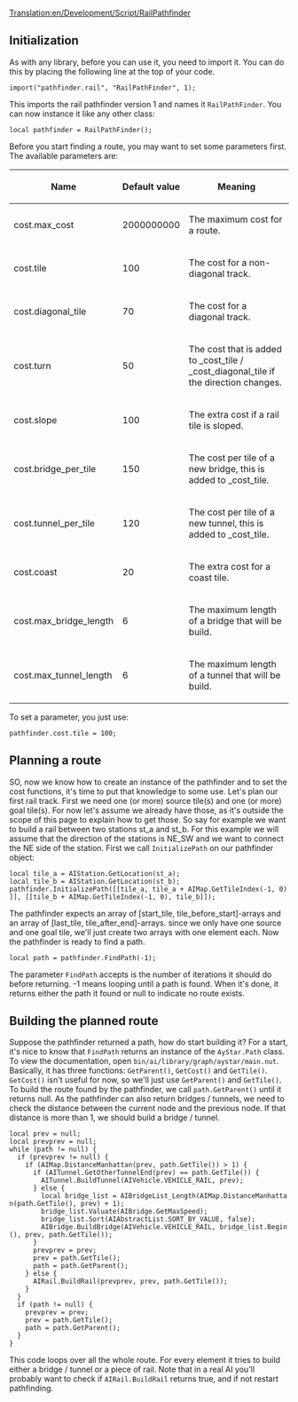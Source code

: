 [[Translation:en/Development/Script/RailPathfinder]]
{{en/Development/Script/Navigation}}

== Initialization ==

As with any library, before you can use it, you need to import it. You can do this by placing the following line at the top of your code.

 import("pathfinder.rail", "RailPathFinder", 1);

This imports the rail pathfinder version 1 and names it <code>RailPathFinder</code>. You can now instance it like any other class:

 local pathfinder = RailPathFinder();

Before you start finding a route, you may want to set some parameters first. The available parameters are:

{| class="wikitable"
|-
! Name
! Default value
! Meaning
|-
| cost.max_cost
| 2000000000
| The maximum cost for a route.
|-
| cost.tile
| 100
| The cost for a non-diagonal track.
|-
| cost.diagonal_tile
| 70
| The cost for a diagonal track.
|-
| cost.turn
| 50
| The cost that is added to _cost_tile / _cost_diagonal_tile if the direction changes.
|-
| cost.slope
| 100
| The extra cost if a rail tile is sloped.
|-
| cost.bridge_per_tile
| 150
| The cost per tile of a new bridge, this is added to _cost_tile.
|-
| cost.tunnel_per_tile
| 120
| The cost per tile of a new tunnel, this is added to _cost_tile.
|-
| cost.coast
| 20
| The extra cost for a coast tile.
|-
| cost.max_bridge_length
| 6
| The maximum length of a bridge that will be build.
|-
| cost.max_tunnel_length
| 6
| The maximum length of a tunnel that will be build.
|}

To set a parameter, you just use:

 pathfinder.cost.tile = 100;

== Planning a route ==

SO, now we know how to create an instance of the pathfinder and to set the cost functions, it's time to put that knowledge to some use. Let's plan our first rail track. First we need one (or more) source tile(s) and one (or more) goal tile(s). For now let's assume we already have those, as it's outside the scope of this page to explain how to get those. So say for example we want to build a rail between two stations st_a and st_b. For this example we will assume that the direction of the stations is NE_SW and we want to connect the NE side of the station. First we call <code>InitializePath</code> on our pathfinder object:

 local tile_a = AIStation.GetLocation(st_a);
 local tile_b = AIStation.GetLocation(st_b);
 pathfinder.InitializePath(<nowiki>[[tile_a, tile_a + AIMap.GetTileIndex(-1, 0)]], [[tile_b + AIMap.GetTileIndex(-1, 0), tile_b]]</nowiki>);

The pathfinder expects an array of [start_tile, tile_before_start]-arrays and an array of [last_tile, tile_after_end]-arrays. since we only have one source and one goal tile, we'll just create two arrays with one element each. Now the pathfinder is ready to find a path.

 local path = pathfinder.FindPath(-1);

The parameter <code>FindPath</code> accepts is the number of iterations it should do before returning. -1 means looping until a path is found. When it's done, it returns either the path it found or null to indicate no route exists.

== Building the planned route ==

Suppose the pathfinder returned a path, how do start building it? For a start, it's nice to know that <code>FindPath</code> returns an instance of the <code>AyStar.Path</code> class. To view the documentation, open <code>bin/ai/library/graph/aystar/main.nut</code>. Basically, it has three functions: <code>GetParent()</code>, <code>GetCost()</code> and <code>GetTile()</code>. <code>GetCost()</code> isn't useful for now, so we'll just use <code>GetParent()</code> and <code>GetTile()</code>. To build the route found by the pathfinder, we call <code>path.GetParent()</code> until it returns null. As the pathfinder can also return bridges / tunnels, we need to check the distance between the current node and the previous node. If that distance is more than 1, we should build a bridge / tunnel.

 local prev = null;
 local prevprev = null;
 while (path != null) {
   if (prevprev != null) {
     if (AIMap.DistanceManhattan(prev, path.GetTile()) > 1) {
       if (AITunnel.GetOtherTunnelEnd(prev) == path.GetTile()) {
         AITunnel.BuildTunnel(AIVehicle.VEHICLE_RAIL, prev);
       } else {
         local bridge_list = AIBridgeList_Length(AIMap.DistanceManhattan(path.GetTile(), prev) + 1);
         bridge_list.Valuate(AIBridge.GetMaxSpeed);
         bridge_list.Sort(AIAbstractList.SORT_BY_VALUE, false);
         AIBridge.BuildBridge(AIVehicle.VEHICLE_RAIL, bridge_list.Begin(), prev, path.GetTile());
       }
       prevprev = prev;
       prev = path.GetTile();
       path = path.GetParent();
     } else {
       AIRail.BuildRail(prevprev, prev, path.GetTile());
     }
   }
   if (path != null) {
     prevprev = prev;
     prev = path.GetTile();
     path = path.GetParent();
   }
 }

This code loops over all the whole route. For every element it tries to build either a bridge / tunnel or a piece of rail. Note that in a real AI you'll probably want to check if <code>AIRail.BuildRail</code> returns true, and if not restart pathfinding.